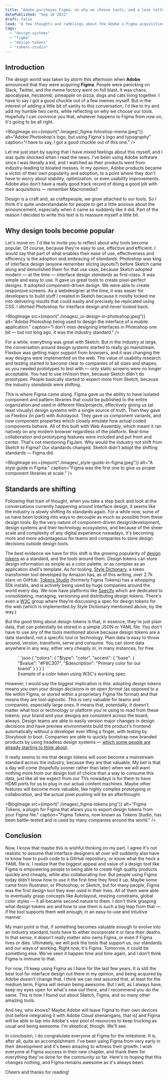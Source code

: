 ```yaml
---
title: "Adobe purchases Figma: on why we choose tools, and a love letter to design tokens"
datePublished: "Sep 16 2022"
draft: false
lead: "A few thoughts and ramblings about the Adobe x Figma acquisition, standardization in software, and why design tokens are the future of interface design."
tags:
  - "design-systems"
  - "figma"
  - "design-tokens"
  - "tokens-studio"
---
```




## Introduction

The design world was taken by storm this afternoon when **Adobe** announced that they were acquiring **Figma**. People were panicking on Slack, Twitter, and the meme factory went on full blast. It was chaos, apocalypse, hecatomb, pineapple on pizza, dogs and cats living together. I have to say I got a good chuckle out of a few memes myself. But in the interest of adding a little bit of sanity to this conversation, I'd like to try and add my humble two cents, while reflecting on why we choose our tools. Hopefully I can convince you that, whatever happens to Figma from now on, it's going to be all right.

<BlogImage
  src={import("./images/_figma-fotoshop-meme.jpeg")}
  alt="Adobe Photoshop's logo, but using Figma's logo and typography"
  caption="I have to say, I got a good chuckle out of this one."
/>

Let me just start by saying that I have mixed feelings about this myself, and I was quite shocked when I read the news. I've been using Adobe software since I was literally a kid, and I watched as their products went from industry-leading to bloated messes. In my opinion, Adobe products became a victim of their own popularity and adoption, to a point where they don't have to worry about stability, optimization, or even usability improvements. Adobe also don't have a really good track record of doing a good job with their acquisitions — remember Macromedia?

Design is a craft and, as craftspeople, we grow attached to our tools. So I think it's quite understandable for people to get a little anxious about the announcement, especially when it came so suddenly like it did. Part of the reason I decided to write this text is to reassure myself a little bit.

## Why design tools become popular

Let's move on. I'd like to invite you to reflect about why tools become popular. Of course, because they're easy to use, effective and efficient. I would say that part of what enables their ease of use, effectiveness and efficiency is the adoption and embracing of _standards_. Photoshop was king of interface design (anyone remember slicing layouts?) before Sketch came along and demolished them for that use case, because Sketch adopted modern — at the time — interface design _standards_ as first-class. It was simple and easy to use. It gave us great tools to create pixel-perfect designs. It adopted component-driven design. We were able to create responsive screens. As a webdesigner at the time, it was easier for developers to build stuff I created in Sketch because it mostly locked me into delivering results that could easily and precisely be replicated using CSS. I ditched Photoshop for interface design and never looked back.

<BlogImage
  src={import("./images/_ui-design-in-photoshop.jpeg")}
  alt="Adobe Photoshop being used to design the interface of a mobile application."
  caption="I don't miss designing interfaces in Photoshop one bit — but not long ago, it was the industry standard."
/>

For a while, everything was great with Sketch. But in the industry at large, the conversation around design _systems_ started to really go mainstream. Flexbox was getting major support from browsers, and it was changing the way designs were implemented on the web. The value of usability research and testing started to become clear to companies of all sizes and shapes, so you needed prototypes to test with — only static screens were no longer acceptable. You had to use InVision then, because Sketch didn't do prototypes. People basically started to expect more from Sketch, because the industry _standards_ were shifting.

This is where Figma came along. Figma gave us the ability to have isolated component and pattern libraries that could be published to the entire organization and used in different files/projects, effectively giving us (at least visually) design systems with a single source of truth. Then they gave us Flexbox (in part) with Autolayout. They gave us component variants, and now component properties which closely emulate how actual coded components behave. All of this built with Web Assembly, which meant it ran natively on any modern browser regardless of the platform. Real-time collaboration and prototyping features were included and put front and center. That's not mentioning FigJam. Why would the industry not shift from Sketch to Figma? Our standards changed. Sketch didn't adopt the shifting standards — Figma did.

<BlogImage
  src={import("./images/_style-guide-in-figma.jpeg")}
  alt="A style guide in Figma."
  caption="Figma was the first one to give us proper component libraries at scale."
/>

## Standards are shifting

Following that train of thought, when you take a step back and look at the conversations currently happening around interface design, it seems like the industry is slowly shifting its standards again. For a while now, some of us have been looking into ways to decouple as much as possible from these design tools. By the very nature of component-driven design/development, design systems and their technology ecosystems, and because of the sheer scale and complexity of any digital experience nowadays, it's becoming more and more advantageous for teams and companies to store design decisions outside design tools.

The best evidence we have for this shift is the growing popularity of [design tokens](https://css-tricks.com/what-are-design-tokens/) as a standard, and the tools around them. Design tokens can store design information as simple as a color palette, or as complex as an application shell's template. As for tooling, [Style Dictionary](https://amzn.github.io/style-dictionary/#/), a token transformer tool developed by Amazon has, as of this writing, over 2.7k stars on GitHub. [Tokens Studio](https://tokens.studio) (formerly Figma Tokens) has a whopping 50k installs, and is actively being used by huge companies around the world every day. We now have platforms like [Specify](https://specifyapp.com) which are dedicated to consolidating, managing, versioning and distributing design tokens. There's even a [W3C](https://www.w3.org/community/design-tokens/) group where they're discussing a spec for design tokens for the web (which is implemented by Style Dictionary mentioned above, by the way.)

But the good thing about design tokens is that, in essence, they're just plain data, that can potentially be stored in a simple JSON or YAML file. You don't have to use any of the tools mentioned above because design tokens are a data standard, not a specific tool or technology. Plain data is easy to throw around, version, transform, serve and consume. You can store data anywhere in any way, either very cheaply or, in many instances, for free.

<figure>
```json
{
  "colors": {
    "$type": "color",
    "accent": {
      "base": {
        "$value": "#F8C307",
        "$description": "Primary color for our brand"
      }
    }
  }
}
```
<figcaption>Example of a color token using W3C's working spec.</figcaption>
</figure>

However, I would say the biggest implication is this: adopting design tokens means _you own your design decisions in an open format_ (as opposed to a file within Figma, or stored within a proprietary Figma file format) and that means they are tool-agnostic. This is very valuable for teams and companies, especially large ones. It means that, potentially, it doesn't matter what tool or technology or platform you're using to read from these tokens: your brand and your designs are consistent across the board, always. Design teams are able to easily version major changes in design decisions and have preview environments build the product's frontend automatically without a developer ever lifting a finger, with testing by Storybook to boot. Companies are able to quickly bootstrap new branded products by using headless design systems — [which some people are already starting to think about](https://www.figma.com/community/file/1138931380490286546).

It really seems to me that design tokens will soon become a mainstream standard across the industry, because they are that valuable. My bet is that a day will come (hopefully sooner rather than later) when we will want nothing more from our design tool of choice than a way to consume this data, just like all we expect from our TVs nowadays is for them to have HDMI ports for us to plug in our actual content machines. Maybe other features will become more valuable, like highly complex prototyping or collaboration, and the actual pixel pushing will be an afterthought.

<BlogImage
  src={import("./images/_figma-tokens.png")}
  alt="Figma Tokens, a plugin for Figma that allows you to export design tokens from your Figma file."
  caption="Figma Tokens, now known as Tokens Studio, has been battle-tested and is used by many companies around the world."
/>

## Conclusion

Now, I know that maybe this is wishful thinking on my part. I agree it's not realistic to assume that interface designers all over will suddenly also have to know how to push code to a GitHub repository, or know what the heck a YAML file is. I realize that the biggest appeal and value of a design tool like Figma is empowering people to being able to create high quality products quickly and cheaply, while also collaborating live. But people using Figma today didn't know how to use it the first time they fired it up. Maybe some came from Illustrator, or Photoshop, or Sketch, but for many people, Figma was the first design tool they ever used in their lives. All of them were able to eventually grasp concepts like Autolayout, resizing constrains, global color styles — it all became second nature to them. I don't think grasping what design tokens are and how to use them is such a big leap from that — if the tool supports them well enough, in an easy-to-use and intuitive manner.

My main point is that, if something becomes valuable enough to evolve into an industry standard, tools have to either incorporate it or face their deaths. In that sense, it doesn't really matter who owns Figma, or even if Figma lives or dies. Ultimately, we will pick the tools that support us, our standards and our ways of working. Right now, it's Figma. Tomorrow, it could be something else. We've seen it happen time and time again, and I don't think Figma is immune to that.

For now, I'll keep using Figma as I have for the last few years. It is still the best tool for interface design out there in my opinion, and being acquired by Adobe doesn't change that. I think we can rest assured that, at least for the medium term, Figma will remain being awesome. But I will, as I always have, keep my eyes open for what's new out there, and I recommend you do the same. This is how I found out about Sketch, Figma, and so many other amazing tools.

And hey, who knows? Maybe Adobe will leave Figma to their own devices (not before integrating it with Adobe Cloud shenanigans, that is) and Figma will be able to tap into Adobe's vast pool of resources to keep trucking as usual and being awesome. I'm skeptical, though. We'll see.

In conclusion, I do congratulate everyone at Figma for the milestone. It is, after all, quite an accomplishment. I've been using Figma from very early in their development and it's been amazing to witness their growth. I wish everyone at Figma success in their new chapter, and thank them for everything they've done for the community so far. Here's to hoping that this changes nothing, and Figma remains awesome as it's always been.

Cheers and thanks for reading!
